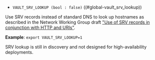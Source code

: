 - `VAULT_SRV_LOOKUP (bool : false)` ((#global-vault_srv_lookup))

Use SRV records instead of standard DNS to look up hostnames as described in
the Network Working Group draft
["Use of SRV records in conjunction with HTTP and URIs"](https://datatracker.ietf.org/doc/html/draft-andrews-http-srv-02).

**Example**: `export VAULT_SRV_LOOKUP=1`

<Warning title="Not appropriate for production">

  SRV lookup is still in discovery and not designed for high-availability
  deployments.

</Warning>

